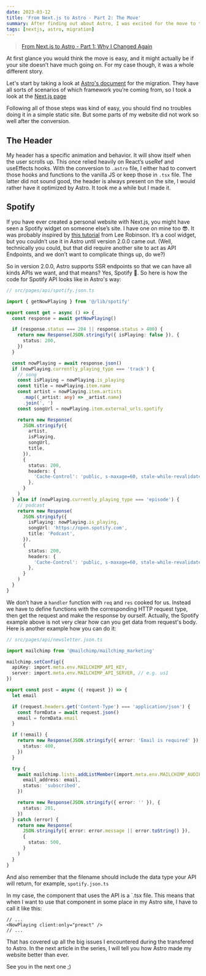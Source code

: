 ```yaml
---
date: 2023-03-12
title: 'From Next.js to Astro - Part 2: The Move'
summary: After finding out about Astro, I was excited for the move to the new framework and wanted to have a go with it right away. But things got harder than I thought. Here is what happened…
tags: [nextjs, astro, migration]
---
```


> [From Next.js to Astro - Part 1: Why I Changed Again](/articles/from-nextjs-to-astro/part-1-why-i-changed-again)

At first glance you would think the move is easy, and it might actually be if your site doesn’t have much going on. For my case though, it was a whole different story.

Let's start by taking a look at [Astro's document](https://docs.astro.build/en/guides/migrate-to-astro/) for the migration. They have all sorts of scenarios of which framework you’re coming from, so I took a look at the [Next.js page](https://docs.astro.build/en/guides/migrate-to-astro/from-nextjs/)

Following all of those steps was kind of easy, you should find no troubles doing it in a simple static site. But some parts of my website did not work so well after the conversion.

## The Header

My header has a specific animation and behavior. It will show itself when the user scrolls up. This once relied heavily on React’s useRef and useEffects hooks. With the conversion to `.astro` file, I either had to convert those hooks and functions to the vanilla JS or keep those in `.tsx` file. The latter did not sound good, the header is always present on the site, I would rather have it optimized by Astro. It took me a while but I made it.

## Spotify

If you have ever created a personal website with Next.js, you might have seen a Spotify widget on someone else’s site. I have one on mine too 😎. It was probably inspired by [this tutorial](https://leerob.io/blog/spotify-api-nextjs) from Lee Robinson. It’s a cool widget, but you couldn’t use it in Astro until version 2.0.0 came out. (Well, technically you could, but that did require another site to act as API Endpoints, and we don’t want to complicate things up, do we?)

So in version 2.0.0, Astro supports SSR endpoints so that we can have all kinds APIs we want, and that means? Yes, Spotify 🎉. So here is how the code for Spotify API looks like in Astro's way:

```ts
// src/pages/api/spotify.json.ts

import { getNowPlaying } from '@/lib/spotify'

export const get = async () => {
  const response = await getNowPlaying()

  if (response.status === 204 || response.status > 400) {
    return new Response(JSON.stringify({ isPlaying: false }), {
      status: 200,
    })
  }

  const nowPlaying = await response.json()
  if (nowPlaying.currently_playing_type === 'track') {
    // song
    const isPlaying = nowPlaying.is_playing
    const title = nowPlaying.item.name
    const artist = nowPlaying.item.artists
      .map((_artist: any) => _artist.name)
      .join(', ')
    const songUrl = nowPlaying.item.external_urls.spotify

    return new Response(
      JSON.stringify({
        artist,
        isPlaying,
        songUrl,
        title,
      }),
      {
        status: 200,
        headers: {
          'Cache-Control': 'public, s-maxage=60, stale-while-revalidate=30',
        },
      }
    )
  } else if (nowPlaying.currently_playing_type === 'episode') {
    // podcast
    return new Response(
      JSON.stringify({
        isPlaying: nowPlaying.is_playing,
        songUrl: 'https://open.spotify.com',
        title: 'Podcast',
      }),
      {
        status: 200,
        headers: {
          'Cache-Control': 'public, s-maxage=60, stale-while-revalidate=30',
        },
      }
    )
  }
}
```

We don’t have a `handler` function with `req` and `res` cooked for us. Instead we have to define functions with the corresponding HTTP request type, then get the request and make the response by ourself. Actually, the Spotify example above is not very clear how can you get data from request's body. Here is another example how you can do it:

```ts
// src/pages/api/newsletter.json.ts

import mailchimp from '@mailchimp/mailchimp_marketing'

mailchimp.setConfig({
  apiKey: import.meta.env.MAILCHIMP_API_KEY,
  server: import.meta.env.MAILCHIMP_API_SERVER, // e.g. us1
})

export const post = async ({ request }) => {
  let email

  if (request.headers.get('Content-Type') === 'application/json') {
    const formData = await request.json()
    email = formData.email
  }

  if (!email) {
    return new Response(JSON.stringify({ error: 'Email is required' }), {
      status: 400,
    })
  }

  try {
    await mailchimp.lists.addListMember(import.meta.env.MAILCHIMP_AUDIENCE_ID, {
      email_address: email,
      status: 'subscribed',
    })

    return new Response(JSON.stringify({ error: '' }), {
      status: 201,
    })
  } catch (error) {
    return new Response(
      JSON.stringify({ error: error.message || error.toString() }),
      {
        status: 500,
      }
    )
  }
}
```

And also remember that the filename should include the data type your API will return, for example, `spotify.json.ts`

In my case, the component that uses the API is a `.tsx file. This means that when I want to use that component in some place in my Astro site, I have to call it like this:

```tsx
// ...
<NowPlaying client:only="preact" />
// ...
```

That has covered up all the big issues I encountered during the transfered to Astro. In the next article in the series, I will tell you how Astro made my website better than ever.

See you in the next one ;)

